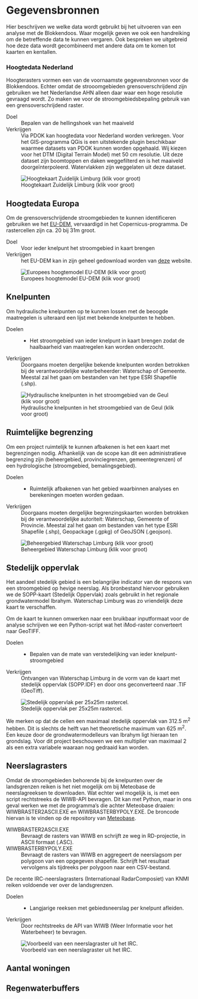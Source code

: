 # Gegevensbronnen

Hier beschrijven we welke data wordt gebruikt bij het uitvoeren van een analyse met de Blokkendoos. Waar mogelijk geven we ook een handreiking om de betreffende data te kunnen vergaren. Ook bespreken we uitgebreid hoe deze data wordt gecombineerd met andere data om te komen tot kaarten en kentallen.

### Hoogtedata Nederland

::: {.grid}

::: {.g-col-6}
Hoogterasters vormen een van de voornaamste gegevensbronnen voor de Blokkendoos. Echter omdat de strooomgebieden grensoverschrijdend zijn gebruiken we het Nederlandse AHN alleen daar waar een hoge resolutie gevraagd wordt. Zo maken we voor de stroomgebiedsbepaling gebruik van een grensoverschrijdend raster. 

Doel
:   Bepalen van de hellingshoek van het maaiveld

Verkrijgen
:   Via PDOK kan hoogtedata voor Nederland worden verkregen. Voor het GIS-programma QGis is een uitstekende plugin beschikbaar waarmee datasets van PDOK kunnen worden opgehaald. Wij kiezen voor het DTM (Digital Terrain Model) met 50 cm resolutie. Uit deze dataset zijn boomtoppen en daken weggefilterd en is het maaiveld doorgeïnterpoleerd. Watervlakken zijn weggelaten uit deze dataset.

:::

::: {.g-col-6}

![Hoogtekaart Zuidelijk Limburg (klik voor groot)](../static/img/dtm_zuidelijk_limburg.png)

:::

:::

## Hoogtedata Europa

::: {.grid}

::: {.g-col-6}
Om de grensoverschrijdende stroomgebieden te kunnen identificeren gebruiken we het [EU-DEM](https://ec.europa.eu/eurostat/web/gisco/geodata/digital-elevation-model/eu-dem#DD), vervaardigd in het Copernicus-programma. De rastercellen zijn ca. 20 bij 31m groot.

Doel
:   Voor ieder knelpunt het stroomgebied in kaart brengen

Verkrijgen
:   het EU-DEM kan in zijn geheel gedownload worden van [deze](https://ec.europa.eu/eurostat/web/gisco/geodata/digital-elevation-model/eu-dem#DD) website. 

:::

::: {.g-col-6}

![Europees hoogtemodel EU-DEM   (klik voor groot)](../static/img/EU-DEM.png)

:::

:::


## Knelpunten


::: {.grid}
::: {.g-col-6}
Om hydraulische knelpunten op te kunnen lossen met de beoogde maatregelen is uiteraard een lijst met bekende knelpunten te hebben.

Doelen
: * Het stroomgebied van ieder knelpunt in kaart brengen zodat de haalbaarheid van maatregelen kan worden onderzocht.

Verkrijgen
:   Doorgaans moeten dergelijke bekende knelpunten worden betrokken bij de verantwoordelijke waterbeheerder: Waterschap of Gemeente. Meestal zal het gaan om bestanden van het type ESRI Shapefile (.shp).

:::

::: {.g-col-6}

![Hydraulische knelpunten in het stroomgebied van de Geul (klik voor groot)](../static/img/knelpunten.png)

:::

:::




## Ruimtelijke begrenzing

::: {.grid}
::: {.g-col-6}
Om een project ruimtelijk te kunnen afbakenen is het een kaart met begrenzingen nodig. Afhankelijk van de scope kan dit een administratieve begrenzing zijn (beheergebied, provinciegrenzen, gemeentegrenzen) of een hydrologische (stroomgebied, bemalingsgebied).

Doelen
: * Ruimtelijk afbakenen van het gebied waarbinnen analyses en berekeningen moeten worden gedaan.

Verkrijgen
:   Doorgaans moeten dergelijke begrenzingskaarten worden betrokken bij de verantwoordelijke autoriteit: Waterschap, Gemeente of Provincie. Meestal zal het gaan om bestanden van het type ESRI Shapefile (.shp), Geopackage (.gpkg) of GeoJSON (.geojson).


:::

::: {.g-col-6}

![Beheergebied Waterschap Limburg (klik voor groot)](../static/img/beheergebied_WL.png)

:::

:::


## Stedelijk oppervlak
Het aandeel stedelijk gebied is een belangrijke indicator van de respons van een stroomgebied op hevige neerslag. Als bronbestand hiervoor gebruiken we de SOPP-kaart (Stedelijk Oppervlak) zoals gebruikt in het regionale grondwatermodel Ibrahym. Waterschap Limburg was zo vriendelijk deze kaart te verschaffen.


::: {.grid}
::: {.g-col-6}
Om de kaart te kunnen omwerken naar een bruikbaar inputformaat voor de analyse schrijven we een Python-script wat het iMod-raster converteert naar GeoTIFF.

Doelen
: * Bepalen van de mate van verstedelijking van ieder knelpunt-stroomgebied

Verkrijgen
:   Ontvangen van Waterschap Limburg in de vorm van de kaart met stedelijk oppervlak (SOPP.IDF) en door ons geconverteerd naar .TIF (GeoTiff).

:::

::: {.g-col-6}

![Stedelijk oppervlak per 25x25m rastercel.](../static/img/stedelijk_oppervlak.png)

:::

:::

::: {.callout-note}
We merken op dat de cellen een maximaal stedelijk oppervlak van 312.5 m^2^ hebben. Dit is slechts de helft van het theoretische maximum van 625 m^2^. Een keuze door de grondwatermodelleurs van Ibrahym ligt hieraan ten grondslag. Voor dit project beschouwen we een multiplier van maximaal 2 als een extra variabele waaraan nog gedraaid kan worden.

:::

## Neerslagrasters

Omdat de stroomgebieden behorende bij de knelpunten over de landsgrenzen reiken is het niet mogelijk om bij Meteobase de neerslagreeksen te downloaden. Wat echter wel mogelijk is, is met een script rechtstreeks de WIWB-API bevragen. Dit kan met Python, maar in ons geval werken we met de programma's die achter Meteobase draaien: WIWBRASTER2ASCII.EXE en WIWBRASTERBYPOLY.EXE. De broncode hiervan is te vinden op de repository van [Meteobase](https://github.com/SiebeBosch/Meteobase).

WIWBRASTER2ASCII.EXE
:   Bevraagt de rasters van WIWB en schrijft ze weg in RD-projectie, in ASCII formaat (.ASC).

WIWBRASTERBYPOLY.EXE
:   Bevraagt de rasters van WIWB en aggregeert de neerslagsom per polygoon van een opgegeven shapefile. Schrijft het resultaat vervolgens als tijdreeks per polygoon naar een CSV-bestand.

::: {.grid}
::: {.g-col-6}
De recente IRC-neerslagrasters (Internationaal RadarComposiet) van KNMI reiken voldoende ver over de landsgrenzen.

Doelen
: * Langjarige reeksen met gebiedsneerslag per knelpunt afleiden.

Verkrijgen
:   Door rechtstreeks de API van WIWB (Weer Informatie voor het Waterbeheer) te bevragen.

:::

::: {.g-col-6}

![Voorbeeld van een neerslagraster uit het IRC.](../static/img/IRC.png)

:::

:::

## Aantal woningen



## Regenwaterbuffers

